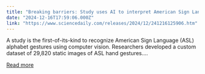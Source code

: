 ```yaml
---
title: "Breaking barriers: Study uses AI to interpret American Sign Language in real-time"
date: "2024-12-16T17:59:06.000Z"
link: "https://www.sciencedaily.com/releases/2024/12/241216125906.htm"
---
```


A study is the first-of-its-kind to recognize American Sign Language (ASL) alphabet gestures using computer vision. Researchers developed a custom dataset of 29,820 static images of ASL hand gestures....

[Read more](https://www.sciencedaily.com/releases/2024/12/241216125906.htm)
